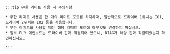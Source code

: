     :::tip 무한 리미트 사용 시 주의사항

    * 무한 리미트 사용은 한 개의 리미트 포트를 차지하며, 일반적으로 드라이버 1위치는 IO1, 드라이버 2위치는 IO2 등을 사용합니다.
    * 무한 리미트를 사용할 때는 해당 리미트 포트에 아무것도 연결하지 마십시오.
    * 일부 FLY 메인보드는 드라이버 핀과 직결되어 있으니, DIAG가 해당 핀과 직결되었는지 확인하십시오.

    :::